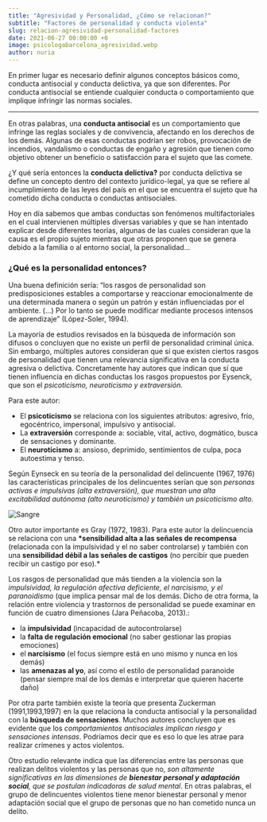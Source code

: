 ```yaml
---
title: "Agresividad y Personalidad, ¿Cómo se relacionan?"
subtitle: "Factores de personalidad y conducta violenta"
slug: relacion-agresividad-personalidad-factores
date: 2021-06-27 00:00:00 +0
image: psicologabarcelona_agresividad.webp
author: nuria
---
```


En primer lugar es necesario definir algunos conceptos básicos como, conducta antisocial y conducta delictiva, ya que son diferentes. Por conducta antisocial se entiende cualquier conducta o comportamiento que implique infringir las normas sociales.

---

En otras palabras, una **conducta antisocial** es un comportamiento que infringe las reglas sociales y de convivencia, afectando en los derechos de los demás. Algunas de esas conductas podrían ser robos, provocación de incendios, vandalismo o conductas de engaño y agresión que tienen como objetivo obtener un beneficio o satisfacción para el sujeto que las comete.

¿Y qué sería entonces la **conducta delictiva?** por conducta delictiva se define un concepto dentro del contexto jurídico-legal, ya que se refiere al incumplimiento de las leyes del país en el que se encuentra el sujeto que ha cometido dicha conducta o conductas antisociales.

Hoy en día sabemos que ambas conductas son fenómenos multifactoriales en el cual intervienen múltiples diversas variables y que se han intentado explicar desde diferentes teorías, algunas de las cuales consideran que la causa es el propio sujeto mientras que otras proponen que se genera debido a la familia o al entorno social, la personalidad…

### ¿Qué es la personalidad entonces?

Una buena definición sería: “los rasgos de personalidad son predisposiciones estables a comportarse y reaccionar emocionalmente de una determinada manera o según un patrón y están influenciadas por el ambiente. (...) Por lo tanto se puede modificar mediante procesos intensos de aprendizaje” (López-Soler, 1994).

La mayoría de estudios revisados en la búsqueda de información son difusos o concluyen que no existe un perfil de personalidad criminal única. Sin embargo, múltiples autores consideran que sí que existen ciertos rasgos de personalidad que tienen una relevancia significativa en la conducta agresiva o delictiva. Concretamente hay autores que indican que sí que tienen influencia en dichas conductas los rasgos propuestos por Eysenck, que son el _psicoticismo, neuroticismo y extraversión._

Para este autor:

- El **psicoticismo** se relaciona con los siguientes atributos: agresivo, frío, egocéntrico, impersonal, impulsivo y antisocial.
- La **extraversión** corresponde a: sociable, vital, activo, dogmático, busca de sensaciones y dominante.
- El **neuroticismo** a: ansioso, deprimido, sentimientos de culpa, poca autoestima y tenso.

Según Eynseck en su teoría de la personalidad del delincuente (1967, 1976) las características principales de los delincuentes serían que son _personas activas e impulsivas (alta extraversión), que muestran una alta excitabilidad autónoma (alto neuroticismo) y también un psicoticismo alto._

![Sangre](sangre.jpg)

Otro autor importante es Gray (1972, 1983). Para este autor la delincuencia se relaciona con una **\*sensibilidad alta a las señales de recompensa** (relacionada con la impulsividad y el no saber controlarse) y también con una **sensibilidad débil a las señales de castigos** (no percibir que pueden recibir un castigo por eso).\*

Los rasgos de personalidad que más tienden a la violencia son la _impulsividad, la regulación afectiva deficiente, el narcisismo, y el paranoidismo_ (que implica pensar mal de los demás. Dicho de otra forma, la relación entre violencia y trastornos de personalidad se puede examinar en función de cuatro dimensiones (Jara Peñacoba, 2013).:

- la **impulsividad** (incapacidad de autocontrolarse)
- la **falta de regulación emocional** (no saber gestionar las propias emociones)
- el **narcisismo** (el focus siempre está en uno mismo y nunca en los demás)
- las **amenazas al yo**, así como el estilo de personalidad paranoide (pensar siempre mal de los demás e interpretar que quieren hacerte daño)

Por otra parte también existe la teoría que presenta Zuckerman (1991,1993,1997) en la que relaciona la conducta antisocial y la personalidad con la **búsqueda de sensaciones**. Muchos autores concluyen que es evidente que los _comportamientos antisociales implican riesgo y sensaciones intensas_. Podríamos decir que es eso lo que les atrae para realizar crímenes y actos violentos.

Otro estudio relevante indica que las diferencias entre las personas que realizan delitos violentos y las personas que no, _son altamente significativas en las dimensiones de **bienestar personal y adaptación social**, que se postulan indicadoras de salud mental_. En otras palabras, el grupo de delincuentes violentos tiene menor bienestar personal y menor adaptación social que el grupo de personas que no han cometido nunca un delito.
